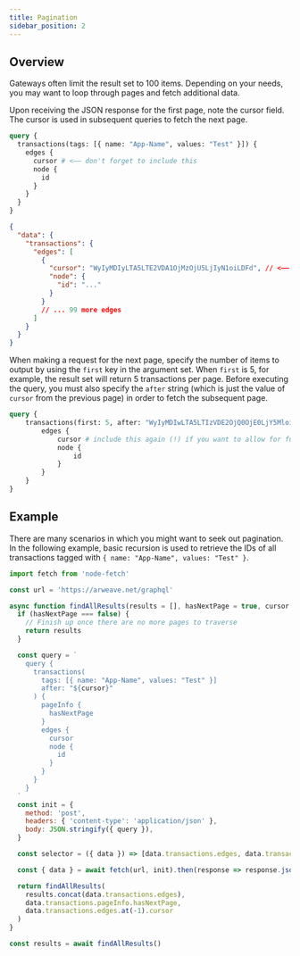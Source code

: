 ```yaml
---
title: Pagination
sidebar_position: 2
---
```


## Overview

Gateways often limit the result set to 100 items. Depending on your needs, you may want to loop through pages and fetch additional data.

Upon receiving the JSON response for the first page, note the cursor field. The cursor is used in subsequent queries to fetch the next page.


```graphql title="GraphQL Request"
query {
  transactions(tags: [{ name: "App-Name", values: "Test" }]) {
    edges {
      cursor # <—— don't forget to include this
      node {
        id
      }
    }
  }
}
```

```json title="JSON Response"
{
  "data": {
    "transactions": {
      "edges": [
        {
          "cursor": "WyIyMDIyLTA5LTE2VDA1OjMzOjU5LjIyN1oiLDFd", // <—— the cursor!
          "node": {
            "id": "..."
          }
        }
        // ... 99 more edges
      ]
    }
  }
}
```

When making a request for the next page, specify the number of items to output by using the `first` key in the argument set. When `first` is 5, for example, the result set will return 5 transactions per page. Before executing the query, you must also specify the `after` string (which is just the value of `cursor` from the previous page) in order to fetch the subsequent page.

```graphql title="Second GraphQL Request"
query {
    transactions(first: 5, after: "WyIyMDIwLTA5LTIzVDE2OjQ0OjE0LjY5MloiLDFd") {
        edges {
            cursor # include this again (!) if you want to allow for further pagination
            node {
                id
            }
        }
    }
}
```

## Example

There are many scenarios in which you might want to seek out pagination. In the following example, basic recursion is used to retrieve the IDs of all transactions tagged with `{ name: "App-Name", values: "Test" }`.

```js
import fetch from 'node-fetch'

const url = 'https://arweave.net/graphql'

async function findAllResults(results = [], hasNextPage = true, cursor = '') {
  if (hasNextPage === false) {
    // Finish up once there are no more pages to traverse
    return results
  }

  const query = `
    query {
      transactions(
        tags: [{ name: "App-Name", values: "Test" }]
        after: "${cursor}"
      ) {
        pageInfo {
          hasNextPage
        }
        edges {
          cursor
          node {
            id
          }
        }
      }
    }
  `
  const init = {
    method: 'post',
    headers: { 'content-type': 'application/json' },
    body: JSON.stringify({ query }),
  }

  const selector = ({ data }) => [data.transactions.edges, data.transactions.pageInfo.hasNextPage, data.transactions.edges.at(-1).cursor]

  const { data } = await fetch(url, init).then(response => response.json())

  return findAllResults(
    results.concat(data.transactions.edges),
    data.transactions.pageInfo.hasNextPage,
    data.transactions.edges.at(-1).cursor
  )
}

const results = await findAllResults()
```